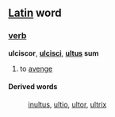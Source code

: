 ==[[Latin]] word==
===[[verb]]===
'''ulciscor''', '''[[ulcisci]]''', '''[[ultus]] sum'''

# to [[avenge]]
====Derived words====
: [[inultus]], [[ultio]], [[ultor]], [[ultrix]]